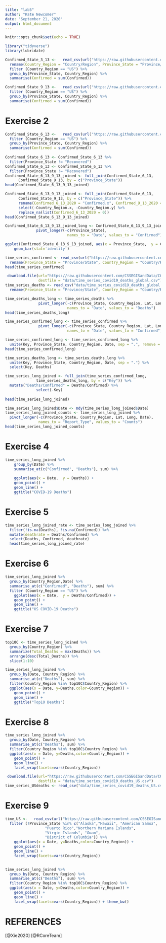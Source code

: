 ---
title: "lab5"
author: "Kate Newcomer"
date: "September 21, 2020"
output: html_document
---

```{r setup, include=FALSE}
knitr::opts_chunk$set(echo = TRUE)
```

```{r}
library("tidyverse")
library(lubridate)
```

```{r}
Confirmed_State_3_13 <-   read_csv(url("https://raw.githubusercontent.com/CSSEGISandData/COVID-19/master/csse_covid_19_data/csse_covid_19_daily_reports/03-13-2020.csv")) %>%
  rename(Country_Region = "Country/Region", Province_State = "Province/State") %>% 
  filter (Country_Region == "US") %>% 
  group_by(Province_State, Country_Region) %>% 
  summarise(Confirmed = sum(Confirmed)) 
```

```{r}
Confirmed_State_9_13 <-   read_csv(url("https://raw.githubusercontent.com/CSSEGISandData/COVID-19/master/csse_covid_19_data/csse_covid_19_daily_reports/09-13-2020.csv")) %>% 
  filter (Country_Region == "US") %>% 
  group_by(Province_State, Country_Region) %>% 
  summarise(Confirmed = sum(Confirmed)) 
```

# Exercise 2
```{r Exercise 2}
Confirmed_State_6_13 <-   read_csv(url("https://raw.githubusercontent.com/CSSEGISandData/COVID-19/master/csse_covid_19_data/csse_covid_19_daily_reports/06-13-2020.csv")) %>%
  filter (Country_Region == "US") %>% 
  group_by(Province_State, Country_Region) %>% 
  summarise(Confirmed = sum(Confirmed)) 
  
Confirmed_State_6_13 <- Confirmed_State_6_13 %>% 
  filter(Province_State != "Recovered") 
Confirmed_State_6_13 <- Confirmed_State_6_13 %>% 
  filter(Province_State != "Recovered") 
Confirmed_State_6_13_9_13_joined <- full_join(Confirmed_State_6_13,
      Confirmed_State_9_13, by = c("Province_State"))
head(Confirmed_State_6_13_9_13_joined)
```

```{r}
Confirmed_State_6_13_9_13_joined <- full_join(Confirmed_State_6_13,
      Confirmed_State_9_13, by = c("Province_State")) %>% 
      rename(Confirmed_6_13_2020 = "Confirmed.x", Confirmed_9_13_2020 = "Confirmed.y") %>% 
      select(-Country_Region.x, -Country_Region.y) %>% 
      replace_na(list(Confirmed_6_13_2020 = 0))
head(Confirmed_State_6_13_9_13_joined)
```
```{r}
Confirmed_State_6_13_9_13_joined_long <- Confirmed_State_6_13_9_13_joined %>% 
              pivot_longer(-c(Province_State),
                            names_to = "Date", values_to = "Confirmed")
```
```{r, fig.width = 40, fig.height = 40}
ggplot(Confirmed_State_6_13_9_13_joined, aes(x = Province_State,  y = Confirmed_6_13_2020))  + 
    geom_bar(stat='identity')
```
```{r}
time_series_confirmed <- read_csv(url("https://raw.githubusercontent.com/CSSEGISandData/COVID-19/master/csse_covid_19_data/csse_covid_19_time_series/time_series_covid19_confirmed_global.csv")) %>%
  rename(Province_State = "Province/State", Country_Region = "Country/Region")
head(time_series_confirmed)
```
```{r}
 download.file(url="https://raw.githubusercontent.com/CSSEGISandData/COVID-19/master/csse_covid_19_data/csse_covid_19_time_series/time_series_covid19_deaths_global.csv", 
               destfile = "data/time_series_covid19_deaths_global.csv")
time_series_deaths <- read_csv("data/time_series_covid19_deaths_global.csv")%>%
  rename(Province_State = "Province/State", Country_Region = "Country/Region") 
```
```{r}
time_series_deaths_long <- time_series_deaths %>% 
               pivot_longer(-c(Province_State, Country_Region, Lat, Long),
                            names_to = "Date", values_to = "Deaths") 
head(time_series_deaths_long)

```
```{r}
time_series_confirmed_long <- time_series_confirmed %>% 
               pivot_longer(-c(Province_State, Country_Region, Lat, Long),
                            names_to = "Date", values_to = "Confirmed") 

time_series_confirmed_long <- time_series_confirmed_long %>% 
  unite(Key, Province_State, Country_Region, Date, sep = ".", remove = FALSE)
head(time_series_confirmed_long)
```
```{r}
time_series_deaths_long <- time_series_deaths_long %>% 
  unite(Key, Province_State, Country_Region, Date, sep = ".") %>% 
  select(Key, Deaths)

time_series_long_joined <- full_join(time_series_confirmed_long,
              time_series_deaths_long, by = c("Key")) %>% 
  mutate("Deaths/Confirmed" = Deaths/Confirmed) %>%
              select(-Key) 
  
head(time_series_long_joined)
```
```{r}
time_series_long_joined$Date <- mdy(time_series_long_joined$Date)
time_series_long_joined_counts <- time_series_long_joined %>% 
  pivot_longer(-c(Province_State, Country_Region, Lat, Long, Date),
               names_to = "Report_Type", values_to = "Counts")
head(time_series_long_joined_counts)
```
# Exercise 4
```{r, fig.width = 20, fig.height = 10}
time_series_long_joined %>% 
    group_by(Date) %>% 
    summarise_at(c("Confirmed", "Deaths"), sum) %>% 
    
    ggplot(aes(x = Date,  y = Deaths)) + 
    geom_point() +
    geom_line() +
    ggtitle("COVID-19 Deaths")
```
# Exercise 5
```{r Exercise5}
time_series_long_joined_rate <- time_series_long_joined %>%
  filter(!is.na(Deaths), !is.na(Confirmed)) %>%
  mutate(deathrate = Deaths/Confirmed) %>%
  select(Deaths, Confirmed, deathrate)
  head(time_series_long_joined_rate)
```

# Exercise 6
```{r Exercise6}

  
time_series_long_joined %>% 
  group_by(Country_Region,Date) %>% 
  summarise_at(c("Confirmed", "Deaths"), sum) %>% 
  filter (Country_Region == "US") %>% 
    ggplot(aes(x = Date,  y = Deaths/Confirmed)) + 
    geom_point() +
    geom_line() +
    ggtitle("US COVID-19 Deaths")
```

# Exercise 7
```{r Exercise7}
top10C <- time_series_long_joined %>% 
  group_by(Country_Region) %>% 
  summarize(Total_Deaths = max(Deaths)) %>%
  arrange(desc(Total_Deaths)) %>%
  slice(1:10) 

time_series_long_joined %>%
  group_by(Date, Country_Region) %>%
  summarise_at(c("Deaths"), sum) %>%
  filter(Country_Region %in% top10C$Country_Region) %>% 
  ggplot(aes(x = Date, y=Deaths,color=Country_Region)) + 
    geom_point() +
    geom_line() +
    ggtitle("Top10 Deaths")
```

# Exercise 8
```{r Exercise8}
time_series_long_joined %>%
  group_by(Date, Country_Region) %>%
  summarise_at(c("Deaths"), sum) %>%
  filter(Country_Region %in% top10C$Country_Region) %>% 
  ggplot(aes(x = Date, y=Deaths,color=Country_Region)) + 
    geom_point() +
    geom_line() +
    facet_wrap(facets=vars(Country_Region))
```
```{r}
 download.file(url="https://raw.githubusercontent.com/CSSEGISandData/COVID-19/master/csse_covid_19_data/csse_covid_19_time_series/time_series_covid19_deaths_US.csv", 
               destfile = "data/time_series_covid19_deaths_US.csv")
time_series_USdeaths <- read_csv("data/time_series_covid19_deaths_US.csv")
```

# Exercise 9
```{r Exercise9}
time_US <-   read_csv(url("https://raw.githubusercontent.com/CSSEGISandData/COVID-19/master/csse_covid_19_data/csse_covid_19_time_series/time_series_covid19_deaths_US.csv")) %>% 
  filter (!Province_State %in% c("Alaska","Hawaii", "American Samoa",
                  "Puerto Rico","Northern Mariana Islands", 
                  "Virgin Islands", "Guam",
                  "District of Columbia")) %>%
    ggplot(aes(x = Date, y=Deaths,color=Country_Region)) + 
    geom_point() +
    geom_line() +
    facet_wrap(facets=vars(Country_Region))
  
```

```{r }
time_series_long_joined %>%
  group_by(Date, Country_Region) %>%
  summarise_at(c("Deaths"), sum) %>%
  filter(Country_Region %in% top10C$Country_Region) %>% 
  ggplot(aes(x = Date, y=Deaths,color=Country_Region)) + 
    geom_point() +
    geom_line() +
    facet_wrap(facets=vars(Country_Region)) + theme_bw()
```

# REFERENCES
[@Xie2020]
[@RCoreTeam]





